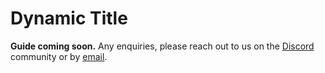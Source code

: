 # Dynamic Title

**Guide coming soon.**
Any enquiries, please reach out to us on the [Discord](https://discord.subjective.school) community or by [email](mailto:hello@subjective.school).
